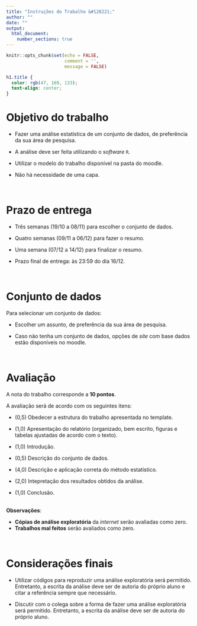 ```yaml
---
title: "Instruções do Trabalho &#128221;"
author: ""
date: ""
output: 
  html_document:
    number_sections: true
---
```


```r
knitr::opts_chunk$set(echo = FALSE,
                      comment = '',
                      message = FALSE)
```

```css
h1.title {
  color: rgb(47, 169, 133);
  text-align: center;
}
```

# Objetivo do trabalho

- Fazer uma análise estatística de um conjunto de dados, de preferência da sua área de pesquisa.

- A análise deve ser feita utilizando o *software* `R`.

- Utilizar o modelo do trabalho disponível na pasta do moodle.

- Não há necessidade de uma capa.

<!--
utilizando o *software* R ou outro recurso computacional. Outros pacotes também podem ser utilizados.
-->

<br>

# Prazo de entrega

- Três semanas (19/10 a 08/11) para escolher o conjunto de dados.

- Quatro semanas (09/11 a 06/12) para fazer o resumo.

- Uma semana (07/12 a 14/12) para finalizar o resumo.

- Prazo final de entrega: às 23:59 do dia 16/12.

<br>

# Conjunto de dados

Para selecionar um conjunto de dados:

- Escolher um assunto, de preferência da sua área de pesquisa.

- Caso não tenha um conjunto de dados, opções de *site* com base dados estão disponíveis no moodle.

<br>

# Avaliação

A nota do trabalho corresponde a **10 pontos**.

A avaliação será de acordo com os seguintes itens:

- (0,5) Obedecer a estrutura do trabalho apresentada no template.

- (1,0) Apresentação do relatório (organizado, bem escrito, figuras e tabelas ajustadas de acordo com o texto).

- (1,0) Introdução. 

- (0,5) Descrição do conjunto de dados.

- (4,0) Descrição e aplicação correta do método estatístico.

- (2,0) Intepretação dos resultados obtidos da análise.

- (1,0) Conclusão.

<br>
**Observações**: 

- **Cópias de análise exploratória** da *internet* serão avaliadas como zero. 
- **Trabalhos mal feitos** serão avaliados como zero. 

<br>

# Considerações finais

- Utilizar códigos para reproduzir uma análise exploratória será permitido. Entretanto, a escrita da análise deve ser de autoria do próprio aluno e citar a referência sempre que necessário.

- Discutir com o colega sobre a forma de fazer uma análise exploratória será permitido. Entretanto, a escrita da análise deve ser de autoria do próprio aluno.

